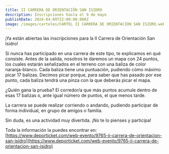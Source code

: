 ```yaml
---
title: II CARRERA DE ORIENTACIÓN SAN ISIDRO
description: Inscripciones hasta el 9 de mayo
publishDate: 2024-04-09T22:00:00.000Z
image: /images/carteles/CARTEL II CARRERA DE ORIENTACIÓN SAN ISIDRO.webp
---
```


¡Ya están abiertas las inscripciones para la II Carrera de Orientación San Isidro!

Si nunca has participado en una carrera de este tipo, te explicamos en qué consiste. Antes de la salida, nosotros te daremos un mapa con 24 puntos, los cuales estarán señalizados en el terreno con una baliza de color naranja-blanco. Cada baliza tiene una puntuación, pudiendo cómo máximo picar 17 balizas. Decimos picar porque, para saber que has pasado por ese punto, cada baliza tendrá una pinza con la que deberás picar el mapa.

¿Quién gana la prueba? El corredor/a que más puntos acumule dentro de esas 17 balizas o, ante igual número de puntos, el que menos tarde.

La carrera se puede realizar corriendo o andando, pudiendo participar de forma individual, en grupo de amigos o familia.

Sin duda, es una actividad muy divertida. ¡No te lo pienses y participa!

Toda la información la puedes encontrar en:
[https://www.deporticket.com/web-evento/9765-ii-carrera-de-orientacion-san-isidro](https://www.deporticket.com/web-evento/9765-ii-carrera-de-orientacion-san-isidro)
